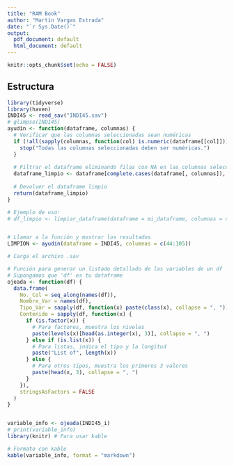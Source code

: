 ```yaml
---
title: "RAM Book"
author: "Martín Vargas Estrada"
date: "`r Sys.Date()`"
output:
  pdf_document: default
  html_document: default
---
```


```r
knitr::opts_chunk$set(echo = FALSE)
```

## Estructura


```r
library(tidyverse)
library(haven)
INDI45 <- read_sav("INDI45.sav")
# glimpse(INDI45)
ayudin <- function(dataframe, columnas) {
  # Verificar que las columnas seleccionadas sean numéricas
  if (!all(sapply(columnas, function(col) is.numeric(dataframe[[col]])))) {
    stop("Todas las columnas seleccionadas deben ser numéricas.")
  }
  
  # Filtrar el dataframe eliminando filas con NA en las columnas seleccionadas
  dataframe_limpio <- dataframe[complete.cases(dataframe[, columnas]), columnas]
  
  # Devolver el dataframe limpio
  return(dataframe_limpio)
}

# Ejemplo de uso:
# df_limpio <- limpiar_dataframe(dataframe = mi_dataframe, columnas = c(2, 4, 6))


# Llamar a la función y mostrar los resultados
LIMPION <- ayudin(dataframe = INDI45, columnas = c(44:105))
```



```r
# Carga el archivo .sav

# Función para generar un listado detallado de las variables de un df
# Supongamos que 'df' es tu dataframe
ojeada <- function(df) {
  data.frame(
    No._Col = seq_along(names(df)),
    Nombre_Var = names(df),
    Tipo_Var = sapply(df, function(x) paste(class(x), collapse = ", ")),
    Contenido = sapply(df, function(x) {
      if (is.factor(x)) {
        # Para factores, muestra los niveles
        paste(levels(x)[head(as.integer(x), 3)], collapse = ", ")
      } else if (is.list(x)) {
        # Para listas, indica el tipo y la longitud
        paste("List of", length(x))
      } else {
        # Para otros tipos, muestra los primeros 3 valores
        paste(head(x, 3), collapse = ", ")
      }
    }),
    stringsAsFactors = FALSE
  )
}


variable_info <- ojeada(INDI45_i)
# print(variable_info)
library(knitr) # Para usar kable

# Formato con kable
kable(variable_info, format = "markdown")
```

